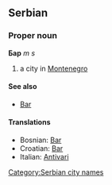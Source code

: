 ==Serbian==
===Proper noun===
'''Бар''' ''m s''
#a city in [[Montenegro]]
====See also====
*[[Bar]]
====Translations====
*Bosnian: [[Bar]]
*Croatian: [[Bar]]
*Italian: [[Antivari]]
[[Category:Serbian city names]]